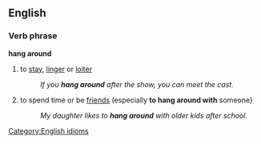 ==English==

===Verb phrase===
'''hang around'''
#to [[stay]], [[linger]] or [[loiter]]
#:''If you '''hang around''' after the show, you can meet the cast.''
#to spend time or be [[friend]]s (especially '''to hang around with''' someone}
#:''My daughter likes to '''hang around''' with older kids after school.''

[[Category:English idioms]]